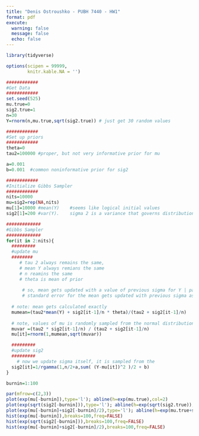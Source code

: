 ```yaml
---
title: "Denis Ostroushko - PUBH 7440 - HW1"
format: pdf
execute: 
  warning: false
  message: false 
  echo: false 
---
```


```r
library(tidyverse)

options(scipen = 99999, 
        knitr.kable.NA = '')
```

```r

############
#Get Data
############
set.seed(525)
mu.true=0
sig2.true=1
n=30
Y=rnorm(n,mu.true,sqrt(sig2.true)) # just get 30 random values 

############
#Set up priors
############
theta=0
tau2=100000 #proper, but not very informative prior for mu

a=0.001
b=0.001  #common noninformative prior for sig2

############
#Initialize Gibbs Sampler
############
nits=10000
mu=sig2=rep(NA,nits)
mu[1]=10000 #mean(Y)    #seems like logical initial values      
sig2[1]=200 #var(Y).    sigma 2 is a variance that governs distribution of Y values 

#############
#Gibbs Sampler
#############
for(it in 2:nits){
  #########
  #update mu
  ########
     # tau 2 always remains the same, 
     # mean Y always remians the same 
     # n reamins the same 
     # theta is mean of prior 
  
      # so, mean gets updated with a value of previous sigma for Y | parameters 
      # standard error for the mean gets updated with previous sigma as well 
  
  # note: mean gets calculated exactly 
  mumean=(tau2*mean(Y) + sig2[it-1]/n * theta)/(tau2 + sig2[it-1]/n)
  
  # note, values of mu is randomly sampled from the normal distribution using updated mean and updated variance 
  muvar =(tau2 * sig2[it-1]/n) / (tau2 + sig2[it-1]/n)
  mu[it]=rnorm(1,mumean,sqrt(muvar))

  #########
  #update sig2
  #########
    # now we update sigma itself, it is sampled from the 
  sig2[it]=1/rgamma(1,n/2+a,sum( (Y-mu[it])^2 )/2 + b)
}

burnin=1:100

par(mfrow=c(2,3))
plot(exp(mu[-burnin]),type='l'); abline(h=exp(mu.true),col=2)
plot(exp(sqrt(sig2[-burnin])),type='l'); abline(h=exp(sqrt(sig2.true)),col=2)
plot(exp(mu[-burnin]+sig2[-burnin]/2),type='l'); abline(h=exp(mu.true+sig2.true/2),col=2)
hist(exp(mu[-burnin]),breaks=100,freq=FALSE)
hist(exp(sqrt(sig2[-burnin])),breaks=100,freq=FALSE)
hist(exp(mu[-burnin]+sig2[-burnin]/2),breaks=100,freq=FALSE)
```